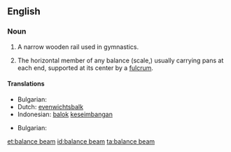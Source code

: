 ==English==
{{wikipedia}}

===Noun===
{{en-noun|sg=[[balance]] [[beam]]}}

# {{gymnastics}} A narrow wooden rail used in gymnastics.
# The horizontal member of any balance (scale,) usually carrying pans at each end, supported at its center by a [[fulcrum]].

====Translations====
{{trans-top|have matching credits and debits}}
{{trans-mid}}
* Bulgarian: {{t|bg|балансиран съм|sc=Cyrl}}
*Dutch: [[evenwichtsbalk]]
*Indonesian: [[balok]] [[imbang|keseimbangan]]
{{trans-bottom}}

{{trans-top|have matching credits and debits}}
{{trans-mid}}
* Bulgarian: {{t|bg|балансиран съм|sc=Cyrl}}
{{trans-bottom}}

[[et:balance beam]]
[[id:balance beam]]
[[ta:balance beam]]